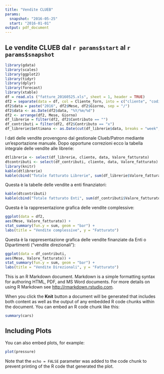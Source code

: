 ```yaml
---
title: "Vendite CLUEB"
params:
  snapshot: "2016-05-25"
  start: "2016-01-01"
output: pdf_document
---
```

## Le vendite CLUEB dal `r params$start` al `r params$snapshot`

```r
library(gdata)
library(scales)
library(ggplot2)
library(tidyr)
library(dplyr)
library(forecast)
library(xtable)
df = read.xls ("fatture_20160525.xls", sheet = 1, header = TRUE)
df2 = separate(data = df, col = Cliente_forn, into = c("cliente", "codice"), sep = "\\-")
df2$data = paste("2016", df2$Mese, df2$Giorno, sep = "/")
df2$data <- as.Date(df2$data, "%Y/%m/%d")
df2 <- arrange(df2, Mese, Giorno)
df_librerie = filter(df2, df2$Contributo == "")
df_contributi = filter(df2, df2$Contributo == "x")
df_librerie$Settimana <- as.Date(cut(df_librerie$data, breaks = "week", start.on.monday = TRUE))

```
I dati delle vendite provengono dal gestionale Clueb/Patron mediante un'esportazione manuale. Dopo opportune correzioni ecco la tabella integrale delle vendite alle librerie:    
```r
dtlibrerie <- select(df_librerie, cliente, data, Valore_fatturato)
dtcontributi <- select(df_contributi, cliente, data, Valore_fatturato)
library(knitr)
kable(dtlibrerie)
kable(cbind("Totale fatturato Librerie", sum(df_librerie$Valore_fatturato)), row.names = NA, col.names = NA)
```

Questa è la tabelle delle vendite a enti finanziatori:  

```r
kable(dtcontributi)
kable(cbind("Totale fatturato Enti", sum(df_contributi$Valore_fatturato)), row.names = NA, col.names = NA)
```

Questa è la rappresentazione grafica delle vendite complessive:

```r
ggplot(data = df2,
aes(Mese, Valore_fatturato)) +
stat_summary(fun.y = sum, geom = "bar") + 
labs(title = "Vendite complessive", y = "Fatturato")

```

Questa è la rappresentazione grafica delle vendite finanziate da Enti o Dipartimenti ("vendite direzionali"):  
```r
ggplot(data = df_contributi,
aes(Mese, Valore_fatturato)) +
stat_summary(fun.y = sum, geom = "bar") + 
labs(title = "Vendite Direzionali", y = "Fatturato")

```

This is an R Markdown document. Markdown is a simple formatting syntax for authoring HTML, PDF, and MS Word documents. For more details on using R Markdown see <http://rmarkdown.rstudio.com>.

When you click the **Knit** button a document will be generated that includes both content as well as the output of any embedded R code chunks within the document. You can embed an R code chunk like this:

```r
summary(cars)
```

## Including Plots

You can also embed plots, for example:

```r
plot(pressure)
```

Note that the `echo = FALSE` parameter was added to the code chunk to prevent printing of the R code that generated the plot.

